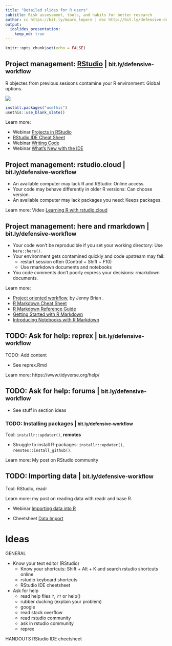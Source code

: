 ```yaml
---
title: "Detailed slides for R users"
subtitle: Risk assessment, tools, and habits for better research
author: cc https://bit.ly/mauro_lepore | doc http://bit.ly/defensive-doc
output: 
  ioslides_presentation:
    keep_md: true
---
```


```r
knitr::opts_chunk$set(echo = FALSE)
```




## Project management: [RStudio](https://www.rstudio.com/) | <small> bit.ly/defensive-workflow </small>

R objectes from previous sesisons contamine your R environment: Global options.

![](https://i.imgur.com/ywlwLq2.png)

```r
install.packages("usethis")
usethis::use_blank_slate()
```

Learn more:

* Webinar [Projects in RStudio](https://www.rstudio.com/resources/webinars/rstudio-essentials-webinar-series-managing-change-part-1/)
* [RStudio IDE Cheat Sheet](https://github.com/rstudio/cheatsheets/raw/master/rstudio-ide.pdf)
* Webinar [Writing Code](https://www.rstudio.com/resources/webinars/rstudio-essentials-webinar-series-part-1/)
* Webinar [What’s New with the IDE](https://www.rstudio.com/resources/videos/whats-new-with-the-ide/)



## Project management: rstudio.cloud | <small> bit.ly/defensive-workflow </small>

* An available computer may lack R and RStudio: Online access.
* Your code may behave differently in older R versions: Can choose version.
* An available computer may lack packages you need: Keeps packages.

Learn more: Video [Learning R with rstudio.cloud](https://www.rstudio.com/resources/videos/learning-r-with-rstudio-cloud/)



## Project management: here and rmarkdown | <small> bit.ly/defensive-workflow </small>

* Your code won't be reproducible if you set your working directory: Use `here::here()`.
* Your environment gets contamined quickly and code upstream may fail:
    * restart session often (Control + Shift + F10)
    * Use rmarkdown documents and notebooks
* You code comments don't poorly express your decisions: rmarkdown documents.

Learn more: 

* [Project oriented workflow](https://www.tidyverse.org/articles/2017/12/workflow-vs-script/), by Jenny Brian .
* [R Markdown Cheat Sheet](https://github.com/rstudio/cheatsheets/raw/master/rmarkdown-2.0.pdf)
* [R Markdown Reference Guide](https://www.rstudio.com/wp-content/uploads/2015/03/rmarkdown-reference.pdf)
* [Getting Started with R Markdown](https://www.rstudio.com/resources/webinars/getting-started-with-r-markdown/)
* [Introducing Notebooks with R Markdown](https://www.rstudio.com/resources/webinars/introducing-notebooks-with-r-markdown/)



## TODO: Ask for help: reprex | <small> bit.ly/defensive-workflow </small>

TODO: Add content

* See reprex.Rmd

Learn more: https://www.tidyverse.org/help/

## TODO: Ask for help: forums | <small> bit.ly/defensive-workflow </small>

* See stuff in section ideas



### TODO: Installing packages | <small> bit.ly/defensive-workflow </small>

Tool: `installr::updater()`, __remotes__

* Struggle to install R-packages: `installr::updater()`, `remotes::install_github()`.

Learn more: My post on RStudio community



## TODO: Importing data | <small> bit.ly/defensive-workflow </small>

Tool: RStudio, readr

Learn more: my post on reading data with readr and base R.

* Webinar [Importing data into R](https://www.rstudio.com/resources/webinars/importing-data-into-r/)

* Cheetsheet [Data Import](https://github.com/rstudio/cheatsheets/raw/master/data-import.pdf)



# Ideas

GENERAL

* Know your text editor (RStudio)
    * Know your shortcuts: Shift + Alt + K and search rstudio shortcuts online
    * rstudio keyboard shortcuts
    * RStudio IDE cheetsheet

* Ask for help
    * read help files `?`, `??` or help()
    * rubber ducking (explain your problem)
    * google
    * read stack overflow
    * read rstudio community
    * ask in rstudio community
    * reprex
  
HANDOUTS
RStudio IDE cheetsheet
